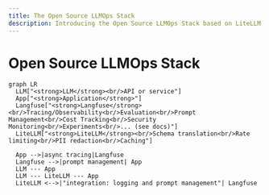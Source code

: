 ```yaml
---
title: The Open Source LLMOps Stack
description: Introducing the Open Source LLMOps Stack based on LiteLLM and Langfuse which is well-integrated and can be easily self-hosted.
---
```


# Open Source LLMOps Stack

```mermaid
graph LR
  LLM["<strong>LLM</strong><br/>API or service"]
  App["<strong>Application</strong>"]
  Langfuse["<strong>Langfuse</strong><br/>Tracing/Observability<br/>Evaluation<br/>Prompt Management<br/>Cost Tracking<br/>Security Monitoring<br/>Experiments<br/>... (see docs)"]
  LiteLLM["<strong>LiteLLM</strong><br/>Schema translation<br/>Rate limiting<br/>PII redaction<br/>Caching"]

  App -->|async tracing|Langfuse
  Langfuse -->|prompt management| App
  LLM --- App
  LLM --- LiteLLM --- App
  LiteLLM <-->|"integration: logging and prompt management"| Langfuse
```
